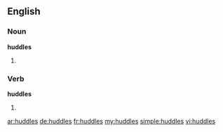 ==English==

===Noun===
'''huddles'''

# {{plural of|[[huddle]]}}

===Verb===
'''huddles'''

# {{third-person singular of|huddle}}

[[ar:huddles]]
[[de:huddles]]
[[fr:huddles]]
[[my:huddles]]
[[simple:huddles]]
[[vi:huddles]]